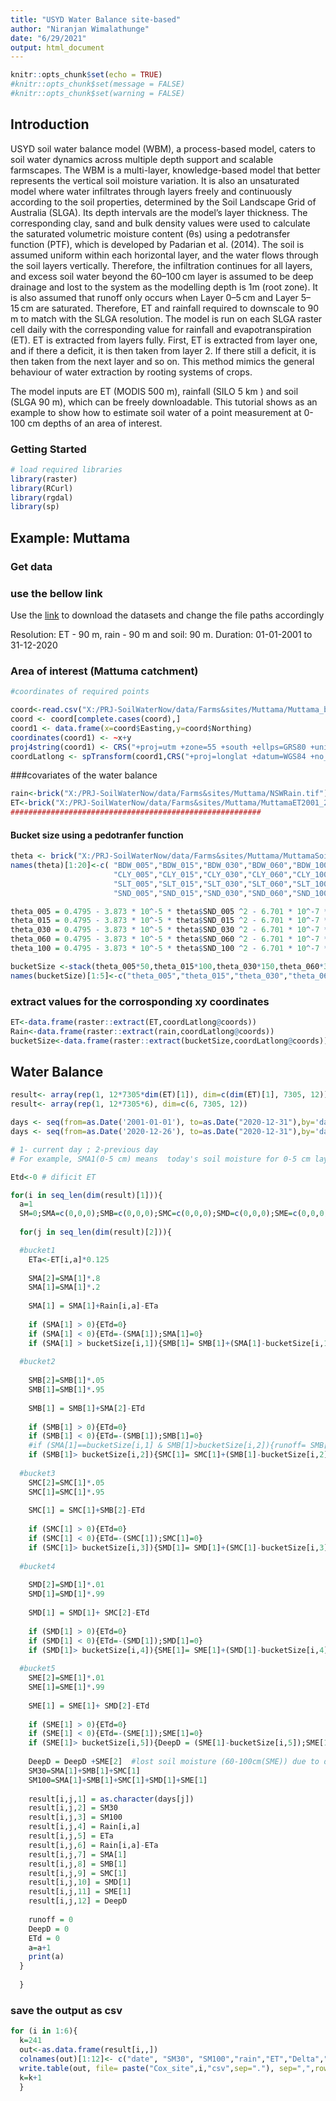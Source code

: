 ---
title: "USYD Water Balance site-based"
author: "Niranjan Wimalathunge"
date: "6/29/2021"
output: html_document
---

```{r setup, include=FALSE}
knitr::opts_chunk$set(echo = TRUE)
#knitr::opts_chunk$set(message = FALSE)
#knitr::opts_chunk$set(warning = FALSE)
```

## Introduction
USYD soil water balance model (WBM), a process-based model, caters to soil water dynamics across multiple depth support and scalable farmscapes. The WBM is a multi-layer, knowledge-based model that better represents the vertical soil moisture variation. It is also an unsaturated model where water infiltrates through layers freely and continuously according to the soil properties, determined by the Soil Landscape Grid of Australia (SLGA). Its depth intervals are the model's layer thickness. The corresponding clay, sand and bulk density values were used to calculate the saturated volumetric moisture content (θs) using a pedotransfer function (PTF), which is developed by Padarian et al. (2014). 
The soil is assumed uniform within each horizontal layer, and the water flows through the soil layers vertically. Therefore, the infiltration continues for all layers, and excess soil water beyond the 60–100 cm layer is assumed to be deep drainage and lost to the system as the modelling depth is 1m (root zone). It is also assumed that runoff only occurs when Layer 0–5 cm and Layer 5–15 cm are saturated. Therefore, ET and rainfall required to downscale to 90 m to match with the SLGA resolution. The model is run on each SLGA raster cell daily with the corresponding value for rainfall and evapotranspiration (ET). ET is extracted from layers fully. First, ET is extracted from layer one, and if there a deficit, it is then taken from layer 2. If there still a deficit, it is then taken from the next layer and so on. This method mimics the general behaviour of water extraction by rooting systems of crops.

The model inputs are ET (MODIS 500 m), rainfall (SILO 5 km ) and soil (SLGA 90 m), which can be freely downloadable. This tutorial shows as an example to show how to estimate soil water of a point measurement at 0-100 cm depths of an area of interest.

### Getting Started
```{r}
# load required libraries
library(raster)
library(RCurl)
library(rgdal)
library(sp)
```

## Example: Muttama

### Get data
### use the bellow link
Use the [link](https://cloudstor.aarnet.edu.au/plus/s/xSz5iOx9fJmSyJ0) to download the datasets and change the file paths accordingly

Resolution: ET - 90 m, rain - 90 m and soil: 90 m. 
Duration: 01-01-2001 to 31-12-2020

### Area of interest (Mattuma catchment)
```{r}
#coordinates of required points

coord<-read.csv("X:/PRJ-SoilWaterNow/data/Farms&sites/Muttama/Muttama_baseline_coords.csv")[-c(1,5)]
coord <- coord[complete.cases(coord),]
coord1 <- data.frame(x=coord$Easting,y=coord$Northing) 
coordinates(coord1) <- ~x+y 
proj4string(coord1) <- CRS("+proj=utm +zone=55 +south +ellps=GRS80 +units=m +no_defs") 
coordLatlong <- spTransform(coord1,CRS("+proj=longlat +datum=WGS84 +no_defs"))
```
###covariates of the water balance

```{r}
rain<-brick("X:/PRJ-SoilWaterNow/data/Farms&sites/Muttama/NSWRain.tif")
ET<-brick("X:/PRJ-SoilWaterNow/data/Farms&sites/Muttama/MuttamaET2001_2020.tif")
########################################################
```
#### Bucket size using a pedotranfer function

```{r}


theta <- brick("X:/PRJ-SoilWaterNow/data/Farms&sites/Muttama/MuttamaSoil.tif")
names(theta)[1:20]<-c( "BDW_005","BDW_015","BDW_030","BDW_060","BDW_100",
                       "CLY_005","CLY_015","CLY_030","CLY_060","CLY_100", 
                       "SLT_005","SLT_015","SLT_030","SLT_060","SLT_100",
                       "SND_005","SND_015","SND_030","SND_060","SND_100")

theta_005 = 0.4795 - 3.873 * 10^-5 * theta$SND_005 ^2 - 6.701 * 10^-7 * theta$CLY_005 ^2 * theta$SND_005
theta_015 = 0.4795 - 3.873 * 10^-5 * theta$SND_015 ^2 - 6.701 * 10^-7 * theta$CLY_015 ^2 * theta$SND_015
theta_030 = 0.4795 - 3.873 * 10^-5 * theta$SND_030 ^2 - 6.701 * 10^-7 * theta$CLY_030 ^2 * theta$SND_030
theta_060 = 0.4795 - 3.873 * 10^-5 * theta$SND_060 ^2 - 6.701 * 10^-7 * theta$CLY_060 ^2 * theta$SND_060
theta_100 = 0.4795 - 3.873 * 10^-5 * theta$SND_100 ^2 - 6.701 * 10^-7 * theta$CLY_100 ^2 * theta$SND_100

bucketSize <-stack(theta_005*50,theta_015*100,theta_030*150,theta_060*300,theta_100*400)
names(bucketSize)[1:5]<-c("theta_005","theta_015","theta_030","theta_060","theta_100")

```

### extract values for the corrosponding xy coordinates
```{r}
ET<-data.frame(raster::extract(ET,coordLatlong@coords))
Rain<-data.frame(raster::extract(rain,coordLatlong@coords))
bucketSize<-data.frame(raster::extract(bucketSize,coordLatlong@coords))

```

## Water Balance

```{r}
result<- array(rep(1, 12*7305*dim(ET)[1]), dim=c(dim(ET)[1], 7305, 12))
result<- array(rep(1, 12*7305*6), dim=c(6, 7305, 12))

days <- seq(from=as.Date('2001-01-01'), to=as.Date("2020-12-31"),by='days' )
days <- seq(from=as.Date('2020-12-26'), to=as.Date("2020-12-31"),by='days' )

# 1- current day ; 2-previous day 
# For example, SMA1(0-5 cm) means  today's soil moisture for 0-5 cm layer whereas SMA2 is previous day soil moisture for 0-5 cm layer

Etd<-0 # dificit ET

for(i in seq_len(dim(result)[1])){
  a=1
  SM=0;SMA=c(0,0,0);SMB=c(0,0,0);SMC=c(0,0,0);SMD=c(0,0,0);SME=c(0,0,0);runoff=0; DeepD=0
  
  for(j in seq_len(dim(result)[2])){

  #bucket1    
    ETa<-ET[i,a]*0.125
    
    SMA[2]=SMA[1]*.8
    SMA[1]=SMA[1]*.2
    
    SMA[1] = SMA[1]+Rain[i,a]-ETa
    
    if (SMA[1] > 0){ETd=0}
    if (SMA[1] < 0){ETd=-(SMA[1]);SMA[1]=0}
    if (SMA[1] > bucketSize[i,1]){SMB[1]= SMB[1]+(SMA[1]-bucketSize[i,1]);SMA[1]=bucketSize[i,1];print('bucket a is full')}
    
  #bucket2
    
    SMB[2]=SMB[1]*.05
    SMB[1]=SMB[1]*.95
    
    SMB[1] = SMB[1]+SMA[2]-ETd
    
    if (SMB[1] > 0){ETd=0}
    if (SMB[1] < 0){ETd=-(SMB[1]);SMB[1]=0}
    #if (SMA[1]==bucketSize[i,1] & SMB[1]>bucketSize[i,2]){runoff= SMB[1]-bucketSize[i,2];print('buckets ab are full')}
    if (SMB[1]> bucketSize[i,2]){SMC[1]= SMC[1]+(SMB[1]-bucketSize[i,2]);SMB[1]=bucketSize[i,2];print('bucket b is full')}
    
  #bucket3
    SMC[2]=SMC[1]*.05
    SMC[1]=SMC[1]*.95
    
    SMC[1] = SMC[1]+SMB[2]-ETd
    
    if (SMC[1] > 0){ETd=0}
    if (SMC[1] < 0){ETd=-(SMC[1]);SMC[1]=0}
    if (SMC[1]> bucketSize[i,3]){SMD[1]= SMD[1]+(SMC[1]-bucketSize[i,3]);SMC[1]=bucketSize[i,3];print('smc is full')}
    
  #bucket4
    
    SMD[2]=SMD[1]*.01
    SMD[1]=SMD[1]*.99
    
    SMD[1] = SMD[1]+ SMC[2]-ETd
    
    if (SMD[1] > 0){ETd=0}
    if (SMD[1] < 0){ETd=-(SMD[1]);SMD[1]=0}
    if (SMD[1]> bucketSize[i,4]){SME[1]= SME[1]+(SMD[1]-bucketSize[i,4]);SMD[1]=bucketSize[i,4];print('smd is full')}
    
  #bucket5
    SME[2]=SME[1]*.01
    SME[1]=SME[1]*.99
    
    SME[1] = SME[1]+ SMD[2]-ETd
    
    if (SME[1] > 0){ETd=0}
    if (SME[1] < 0){ETd=-(SME[1]);SME[1]=0}
    if (SME[1]> bucketSize[i,5]){DeepD = (SME[1]-bucketSize[i,5]);SME[1]=bucketSize[i,5];print('sme is full')}
    
    DeepD = DeepD +SME[2]  #lost soil moisture (60-100cm(SME)) due to deep drainage
    SM30=SMA[1]+SMB[1]+SMC[1]
    SM100=SMA[1]+SMB[1]+SMC[1]+SMD[1]+SME[1]
    
    result[i,j,1] = as.character(days[j])
    result[i,j,2] = SM30
    result[i,j,3] = SM100
    result[i,j,4] = Rain[i,a]
    result[i,j,5] = ETa
    result[i,j,6] = Rain[i,a]-ETa
    result[i,j,7] = SMA[1] 
    result[i,j,8] = SMB[1]
    result[i,j,9] = SMC[1]
    result[i,j,10] = SMD[1]
    result[i,j,11] = SME[1]
    result[i,j,12] = DeepD
    
    runoff = 0
    DeepD = 0
    ETd = 0
    a=a+1
    print(a)
  }
 
  }
```
### save the output as csv

```{r}
for (i in 1:6){
  k=241
  out<-as.data.frame(result[i,,])
  colnames(out)[1:12]<- c("date", "SM30", "SM100","rain","ET","Delta","SM0-5","SM5-15","SM15-30","SM30-60","SM60-100","DeepD")
  write.table(out, file= paste("Cox_site",i,"csv",sep="."), sep=",",row.names=F, col.names=T)
  k=k+1
  }

```

















































